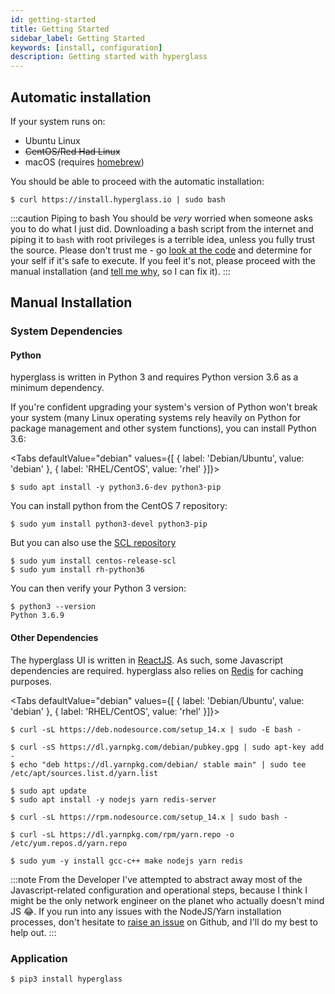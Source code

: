 ```yaml
---
id: getting-started
title: Getting Started
sidebar_label: Getting Started
keywords: [install, configuration]
description: Getting started with hyperglass
---
```



## Automatic installation

If your system runs on:

- Ubuntu Linux
- ~~CentOS/Red Had Linux~~
- macOS (requires [homebrew](https://brew.sh))

You should be able to proceed with the automatic installation:

```shell-session
$ curl https://install.hyperglass.io | sudo bash
```

:::caution Piping to bash
You should be <i>very</i> worried when someone asks you to do what I just did. Downloading a bash script from the internet and piping it to `bash` with root privileges is a terrible idea, unless you fully trust the source. Please don't trust me - go [look at the code](https://github.com/checktheroads/hyperglass/blob/v1.0.0/install.sh) and determine for your self if it's safe to execute. If you feel it's not, please proceed with the manual installation (and [tell me why](https://github.com/checktheroads/hyperglass/issues), so I can fix it).
:::

## Manual Installation

### System Dependencies

#### Python

hyperglass is written in Python 3 and requires Python version 3.6 as a minimum dependency.

If you're confident upgrading your system's version of Python won't break your system (many Linux operating systems rely heavily on Python for package management and other system functions), you can install Python 3.6:

<Tabs
  defaultValue="debian"
  values={[
    { label: 'Debian/Ubuntu', value: 'debian' },
    { label: 'RHEL/CentOS', value: 'rhel' }]}>

<TabItem value="debian">

```shell-session
$ sudo apt install -y python3.6-dev python3-pip
```

</TabItem>

<TabItem value="rhel">

You can install python from the CentOS 7 repository:

```shell-session
$ sudo yum install python3-devel python3-pip
```

But you can also use the [SCL repository](https://www.softwarecollections.org/en/scls/rhscl/rh-python36/)

```shell-session
$ sudo yum install centos-release-scl
$ sudo yum install rh-python36
```

</TabItem>

</Tabs>

You can then verify your Python 3 version:

```shell-session
$ python3 --version
Python 3.6.9
```

#### Other Dependencies

The hyperglass UI is written in [ReactJS](https://reactjs.org/). As such, some Javascript dependencies are required. hyperglass also relies on [Redis](https://redis.io/) for caching purposes.

<Tabs
  defaultValue="debian"
  values={[
    { label: 'Debian/Ubuntu', value: 'debian' },
    { label: 'RHEL/CentOS', value: 'rhel' }]}>

<TabItem value="debian">

```shell-session
$ curl -sL https://deb.nodesource.com/setup_14.x | sudo -E bash -

$ curl -sS https://dl.yarnpkg.com/debian/pubkey.gpg | sudo apt-key add -
$ echo "deb https://dl.yarnpkg.com/debian/ stable main" | sudo tee /etc/apt/sources.list.d/yarn.list

$ sudo apt update
$ sudo apt install -y nodejs yarn redis-server
```

</TabItem>

<TabItem value="rhel">

```shell-session
$ curl -sL https://rpm.nodesource.com/setup_14.x | sudo bash -

$ curl -sL https://dl.yarnpkg.com/rpm/yarn.repo -o /etc/yum.repos.d/yarn.repo

$ sudo yum -y install gcc-c++ make nodejs yarn redis
```

</TabItem>

</Tabs>

:::note From the Developer
I've attempted to abstract away most of the Javascript-related configuration and operational steps, because I think I might be the only network engineer on the planet who actually doesn't mind JS 😂. If you run into any issues with the NodeJS/Yarn installation processes, don't hesitate to [raise an issue](https://github.com/checktheroads/hyperglass/issues) on Github, and I'll do my best to help out.
:::

### Application

```shell-session
$ pip3 install hyperglass
```
